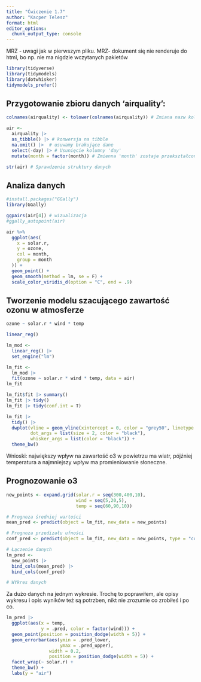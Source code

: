 ---
title: "Ćwiczenie 1.7"
author: "Kacper Telesz"
format: html
editor_options: 
  chunk_output_type: console
---

MRZ - uwagi jak w pierwszym pliku. 
MRZ- dokument się nie renderuje do html, bo np. nie ma nigdzie wczytanych pakietów 

```{r}
library(tidyverse)
library(tidymodels)
library(dotwhisker)
tidymodels_prefer()

```


## Przygotowanie zbioru danych 'airquality':

```{r}

colnames(airquality) <- tolower(colnames(airquality)) # Zmiana nazw kolumn na małe litery

air <- 
  airquality |> 
  as_tibble() |> # konwersja na tibble
  na.omit() |>  # usuwamy brakujące dane
  select(-day) |> # Usunięcie kolumny 'day'
  mutate(month = factor(month)) # Zmienna 'month' zostaje przekształcona na zmienną kategoryczną (factor)

str(air) # Sprawdzenie struktury danych
```
## Analiza danych 

```{r}

#install.packages("GGally")
library(GGally)

ggpairs(air[4]) # wizualizacja
#ggally_autopoint(air)

air %>%
  ggplot(aes(
    x = solar.r,
    y = ozone,
    col = month,
    group = month
  )) +
  geom_point() +
  geom_smooth(method = lm, se = F) +
  scale_color_viridis_d(option = "C", end = .9)
```


## Tworzenie modelu szacującego zawartość ozonu w atmosferze

```{r}

ozone ~ solar.r * wind * temp

linear_reg()

lm_mod <- 
  linear_reg() |> 
  set_engine("lm")

lm_fit <-  
  lm_mod |>
  fit(ozone ~ solar.r * wind * temp, data = air)
lm_fit  

lm_fit$fit |> summary()
lm_fit |> tidy()
lm_fit |> tidy(conf.int = T)
```

```{r}

lm_fit |> 
  tidy() |> 
  dwplot(vline = geom_vline(xintercept = 0, color = "grey50", linetype = 2), 
         dot_args = list(size = 2, color = "black"), 
         whisker_args = list(color = "black")) +
  theme_bw()

```
Wnioski: największy wpływ na zawartość o3 w powietrzu ma wiatr, pójźniej temperatura a najmniejszy wpływ ma promieniowanie słoneczne.

## Prognozowanie o3 

```{r}
new_points <- expand.grid(solar.r = seq(300,400,10), 
                          wind = seq(5,20,5),
                          temp = seq(60,90,10))
```

```{r}
# Prognoza średniej wartości
mean_pred <- predict(object = lm_fit, new_data = new_points)

# Prognoza przedizału ufności
conf_pred <- predict(object = lm_fit, new_data = new_points, type = "conf_int")

# Łączenie danych
lm_pred <- 
  new_points |> 
  bind_cols(mean_pred) |> 
  bind_cols(conf_pred)

# WYkres danych

```

Za dużo danych na jednym wykresie. Trochę to poprawiłem, ale opisy wykresu  i opis wyników też są potrzben, nikt nie zrozumie co zrobiłeś i po co. 

```{r}
lm_pred |>
  ggplot(aes(x = temp,
             y = .pred, color = factor(wind))) +
  geom_point(position = position_dodge(width = 5)) +
  geom_errorbar(aes(ymin = .pred_lower,
                    ymax = .pred_upper),
                width = 0.2, 
                position = position_dodge(width = 5)) +
  facet_wrap(~ solar.r) +
  theme_bw() +
  labs(y = "air")
```

